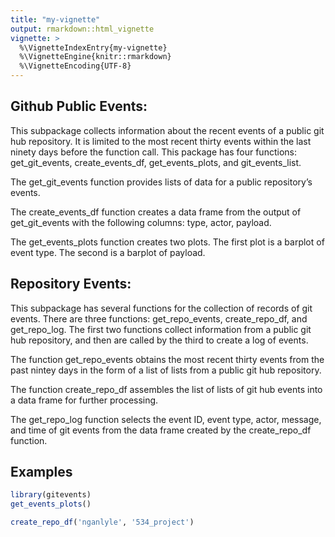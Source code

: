 ```yaml
---
title: "my-vignette"
output: rmarkdown::html_vignette
vignette: >
  %\VignetteIndexEntry{my-vignette}
  %\VignetteEngine{knitr::rmarkdown}
  %\VignetteEncoding{UTF-8}
---
```

## Github Public Events:

This subpackage collects information about the recent events of a public git hub repository. It is limited to the most recent thirty events within the last ninety days before the function call. This package has four functions: get_git_events, create_events_df, get_events_plots, and git_events_list.

The get_git_events function provides lists of data for a public repository's events. 

The create_events_df function creates a data frame from the output of get_git_events with the following columns: type, actor, payload. 

The get_events_plots function creates two plots. The first plot is a barplot of event type. The second is a barplot of payload.


## Repository Events:

This subpackage has several functions for the collection of records of git events. There are three functions: get_repo_events, create_repo_df, and get_repo_log. The first two functions collect information from a public git hub repository, and then are called by the third to create a log of events.

The function get_repo_events obtains the most recent thirty events from the past nintey days in the form of a list of lists from a public git hub repository.

The function create_repo_df assembles the list of lists of git hub events into a data frame for further processing. 

The get_repo_log function selects the event ID, event type, actor, message, and time of git events from the data frame created by the create_repo_df function. 


## Examples 

```r
library(gitevents)
get_events_plots()
```

```r
create_repo_df('nganlyle', '534_project')
```
